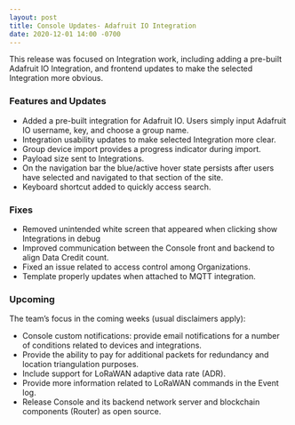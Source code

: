 ```yaml
---
layout: post
title: Console Updates- Adafruit IO Integration
date: 2020-12-01 14:00 -0700
---
```


This release was focused on Integration work, including adding a pre-built Adafruit IO Integration,
and frontend updates to make the selected Integration more obvious.

### Features and Updates

- Added a pre-built integration for Adafruit IO. Users simply input Adafruit IO username, key, and
  choose a group name.
- Integration usability updates to make selected Integration more clear.
- Group device import provides a progress indicator during import.
- Payload size sent to Integrations.
- On the navigation bar the blue/active hover state persists after users have selected and navigated
  to that section of the site.
- Keyboard shortcut added to quickly access search.

### Fixes

- Removed unintended white screen that appeared when clicking show Integrations in debug
- Improved communication between the Console front and backend to align Data Credit count.
- Fixed an issue related to access control among Organizations.
- Template properly updates when attached to MQTT integration.

### Upcoming

The team’s focus in the coming weeks (usual disclaimers apply):

- Console custom notifications: provide email notifications for a number of conditions related to
  devices and integrations.
- Provide the ability to pay for additional packets for redundancy and location triangulation
  purposes.
- Include support for LoRaWAN adaptive data rate (ADR).
- Provide more information related to LoRaWAN commands in the Event log.
- Release Console and its backend network server and blockchain components (Router) as open source.
